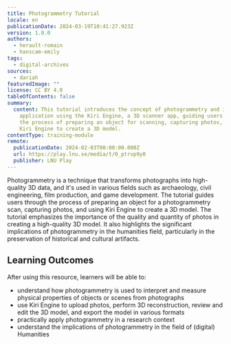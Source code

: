 ```yaml
---
title: Photogrammetry Tutorial
locale: en
publicationDate: 2024-03-19T10:41:27.923Z
version: 1.0.0
authors:
  - herault-romain
  - hanscam-emily
tags:
  - digital-archives
sources:
  - dariah
featuredImage: ""
license: CC BY 4.0
tableOfContents: false
summary:
  content: This tutorial introduces the concept of photogrammetry and its
    application using the Kiri Engine, a 3D scanner app, guiding users through
    the process of preparing an object for scanning, capturing photos, and using
    Kiri Engine to create a 3D model.
contentType: training-module
remote:
  publicationDate: 2024-02-03T00:00:00.000Z
  url: https://play.lnu.se/media/t/0_ptrvp9y0
  publisher: LNU Play
---
```

Photogrammetry is a technique that transforms photographs into high-quality 3D data, and it's used in various fields such as archaeology, civil engineering, film production, and game development. The tutorial guides users through the process of preparing an object for a photogrammetry scan, capturing photos, and using Kiri Engine to create a 3D model. The tutorial emphasizes the importance of the quality and quantity of photos in creating a high-quality 3D model. It also highlights the significant implications of photogrammetry in the humanities field, particularly in the preservation of historical and cultural artifacts.

## Learning Outcomes

After using this resource, learners will be able to:

* understand how photogrammetry is used to interpret and measure physical properties of objects or scenes from photographs
* use Kiri Engine to upload photos, perform 3D reconstruction, review and edit the 3D model, and export the model in various formats
* practically apply photogrammetry in a research context
* understand the implications of photogrammetry in the field of (digital) Humanities
